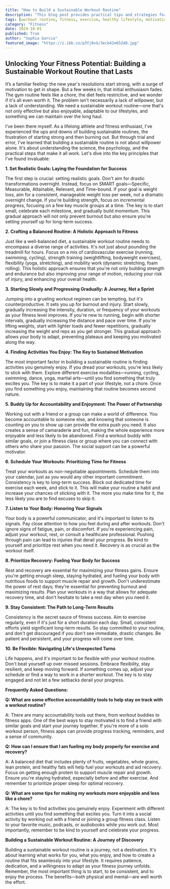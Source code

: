 ```yaml
---
title: "How to Build a Sustainable Workout Routine"
description: "This blog post provides practical tips and strategies for building a sustainable workout routine that you can stick with for the long haul. Learn about setting realistic goals, crafting a balanced routine, starting slowly, finding enjoyable activities, and prioritizing recovery."
tags: [workout routine, fitness, exercise, healthy lifestyle, motivation, consistency, goals, recovery, sustainable fitness, fitness tips]
category: "Fitness"
date: 2024-10-01
published: True
author: "Sophia Garcia"
featured_image: "https://i.ibb.co/p3Yj8vG/3ecb42e652d8.jpg"
---
```


##  Unlocking Your Fitness Potential:  Building a Sustainable Workout Routine that Lasts

It’s a familiar feeling:  the new year's resolutions start strong, with a surge of motivation to get in shape. But  a few weeks in, that initial enthusiasm fades.  The gym routine feels like a chore, the diet feels restrictive, and we wonder if it's all even worth it.  The problem isn't necessarily a lack of willpower, but a lack of understanding.  We need a sustainable workout routine—one that's not only effective but also enjoyable, adaptable to our lifestyles, and something we can maintain over the long haul.

I’ve been there myself.  As a lifelong athlete and fitness enthusiast,  I've experienced the ups and downs of building sustainable routines, the frustration of starting strong and then burning out.  But through trial and error, I've learned that building a sustainable routine is not about willpower alone. It's about understanding the science, the psychology, and the practical steps that make it all work.  Let's dive into the key principles that I've found invaluable:

**1. Set Realistic Goals:  Laying the Foundation for Success**

The first step is crucial:  setting realistic goals.  Don't aim for drastic transformations overnight.  Instead, focus on SMART goals—Specific, Measurable, Attainable, Relevant, and Time-bound.  If your goal is weight loss, aim for a consistent, manageable weight loss per week, not a dramatic overnight change.  If you're building strength, focus on incremental progress, focusing on a few key muscle groups at a time.  The key is to start small, celebrate each milestone, and gradually build momentum.  This gradual approach will not only prevent burnout but also ensure you're setting yourself up for long-term success. 

**2. Crafting a Balanced Routine:  A Holistic Approach to Fitness**

Just like a well-balanced diet, a sustainable workout routine needs to encompass a diverse range of activities.  It's not just about pounding the treadmill for hours.  Focus on a mix of cardiovascular exercise (running, swimming, cycling), strength training (weightlifting, bodyweight exercises), flexibility (yoga, stretching), and mobility work (dynamic stretching, foam rolling).  This holistic approach  ensures that you're not only building strength and endurance but also improving your range of motion, reducing your risk of injury, and enhancing your overall health. 

**3. Starting Slowly and Progressing Gradually:  A Journey, Not a Sprint**

Jumping into a grueling workout regimen can be tempting, but it's counterproductive.  It sets you up for burnout and injury.  Start slowly, gradually increasing the intensity, duration, or frequency of your workouts as your fitness level improves.  If you're new to running, begin with shorter intervals, gradually increasing the distance and pace over time.  If you're lifting weights, start with lighter loads and fewer repetitions, gradually increasing the weight and reps as you get stronger.  This gradual approach  allows your body to adapt, preventing plateaus and keeping you motivated along the way.

**4. Finding Activities You Enjoy: The Key to Sustained Motivation**

The most important factor in building a sustainable routine is finding activities you genuinely enjoy.  If you dread your workouts, you're less likely to stick with them.  Explore different exercise modalities—running, cycling, swimming, dance, yoga, martial arts—until you find something that truly excites you.  The key is to make it a part of your lifestyle, not a chore.  Once you find something you enjoy, maintaining that routine becomes second nature.

**5. Buddy Up for Accountability and Enjoyment:  The Power of Partnership**

Working out with a friend or a group can make a world of difference.  You become accountable to someone else, and knowing that someone is counting on you to show up can provide the extra push you need.  It also creates a sense of camaraderie and fun, making the whole experience more enjoyable and less likely to be abandoned.  Find a workout buddy with similar goals, or join a fitness class or group where you can connect with others who share your passion.  The social support can be a powerful motivator.

**6. Schedule Your Workouts:  Prioritizing Time for Fitness**

Treat your workouts as non-negotiable appointments.  Schedule them into your calendar, just as you would any other important commitment.  Consistency is key to long-term success.  Block out dedicated time for exercise each week, and stick to it.  This will make your routine a habit and increase your chances of sticking with it.  The more you make time for it, the less likely you are to find excuses to skip it. 

**7. Listen to Your Body:  Honoring Your Signals**

Your body is a powerful communicator, and it's important to listen to its signals.  Pay close attention to how you feel during and after workouts.  Don't ignore signs of fatigue, pain, or discomfort.  If you're experiencing pain, adjust your workout, rest, or consult a healthcare professional.  Pushing through pain can lead to injuries that derail your progress.  Be kind to yourself and prioritize rest when you need it.  Recovery is as crucial as the workout itself.

**8. Prioritize Recovery:  Fueling Your Body for Success**

Rest and recovery are essential for maximizing your fitness gains.  Ensure you're getting enough sleep, staying hydrated, and fueling your body with nutritious foods to support muscle repair and growth.  Don't underestimate the power of rest days; they're essential for preventing burnout and maximizing results.  Plan your workouts in a way that allows for adequate recovery time, and don't hesitate to take a rest day when you need it. 

**9. Stay Consistent:  The Path to Long-Term Results**

Consistency is the secret sauce of fitness success.  Aim to exercise regularly, even if it's just for a short duration each day.  Small, consistent efforts yield significant long-term results.  So stay committed to your routine, and don't get discouraged if you don't see immediate, drastic changes.  Be patient and persistent, and your progress will come over time.

**10. Be Flexible:  Navigating Life's Unexpected Turns**

Life happens, and it's important to be flexible with your workout routine.  Don't beat yourself up over missed sessions.  Embrace flexibility, stay resilient, and keep moving forward.  If something comes up, adjust your schedule or find a way to work in a shorter workout.  The key is to stay engaged and not let a few setbacks derail your progress.

**Frequently Asked Questions:**

**Q: What are some effective accountability tools to help stay on track with a workout routine?**

A:  There are many accountability tools out there, from workout buddies to fitness apps.  One of the best ways to stay motivated is to find a friend with similar goals and start your journey together.  If you're more of a solo workout person,  fitness apps can provide progress tracking,  reminders,  and a sense of community.

**Q: How can I ensure that I am fueling my body properly for exercise and recovery?**

A:  A balanced diet that includes plenty of fruits, vegetables, whole grains, lean protein, and healthy fats will help fuel your workouts and aid recovery.  Focus on getting enough protein to support muscle repair and growth.  Ensure you're staying hydrated, especially before and after exercise.  And remember to prioritize proper sleep for optimal recovery.

**Q:  What are some tips for making my workouts more enjoyable and less like a chore?**

A:  The key is to find activities you genuinely enjoy.  Experiment with different activities until you find something that excites you.  Turn it into a social activity by working out with a friend or joining a group fitness class.  Listen to your favorite music, podcasts, or audiobooks while you work out.  Most importantly,  remember to be kind to yourself and celebrate your progress.

**Building a Sustainable Workout Routine: A Journey of Discovery**

Building a sustainable workout routine is a journey, not a destination.  It's about learning what works for you, what you enjoy, and how to create a routine that fits seamlessly into your lifestyle.  It requires patience, dedication, and a willingness to adapt as your fitness journey unfolds.  Remember, the most important thing is to start, to be consistent, and to enjoy the process.  The benefits—both physical and mental—are well worth the effort. 

